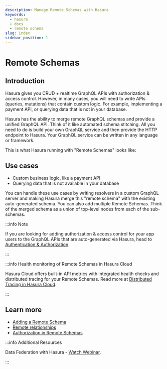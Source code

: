 ```yaml
---
description: Manage Remote Schemas with Hasura
keywords:
  - hasura
  - docs
  - remote schema
slug: index
sidebar_position: 1
---
```



# Remote Schemas

## Introduction

Hasura gives you CRUD + realtime GraphQL APIs with authorization & access control. However, in many cases, you will need
to write APIs (queries, mutations) that contain custom logic. For example, implementing a payment API, or querying data
that is not in your database.

Hasura has the ability to merge remote GraphQL schemas and provide a unified GraphQL API. Think of it like automated
schema stitching. All you need to do is build your own GraphQL service and then provide the HTTP endpoint to Hasura.
Your GraphQL service can be written in any language or framework.

This is what Hasura running with "Remote Schemas" looks like:

<Thumbnail
  src='/img/remote-schemas/remote-schema-arch.png'
  alt='Architecture of Hasura with Remote Schemas'
  width='900px'
  className='no-shadow'
/>

## Use cases

- Custom business logic, like a payment API
- Querying data that is not available in your database

You can handle these use cases by writing resolvers in a custom GraphQL server and making Hasura merge this "remote
schema" with the existing auto-generated schema. You can also add multiple Remote Schemas. Think of the merged schema as
a union of top-level nodes from each of the sub-schemas.

:::info Note

If you are looking for adding authorization & access control for your app users to the GraphQL APIs that are
auto-generated via Hasura, head to [Authentication & Authorization](/auth/index.mdx).

:::

:::info Health monitoring of Remote Schemas in Hasura Cloud

Hasura Cloud offers built-in API metrics with integrated health checks and distributed tracing for your Remote Schemas.
Read more at [Distributed Tracing in Hasura Cloud](/observability/tracing.mdx).

:::

## Learn more

- [Adding a Remote Schema](/remote-schemas/adding-schema.mdx)
- [Remote relationships](/remote-schemas/remote-relationships/index.mdx)
- [Authorization in Remote Schemas](/remote-schemas/auth/index.mdx)

:::info Additional Resources

Data Federation with Hasura -
[Watch Webinar](https://hasura.io/events/webinar/data-federation-hasura-graphql/?pg=docs&plcmt=body&cta=watch-webinar&tech=).

:::
